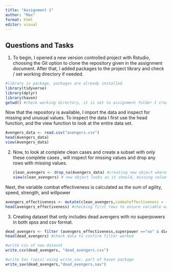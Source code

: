 ```yaml
---
title: "Assignment 1"
author: "Max"
format: html
editor: visual
---
```


## Questions and Tasks 

1.  To begin, I opened a new version controlled project with Rstudio, choosing the Git option to clone the repository given in the assignment document. After that, I added packages to the project library and check / set working directory if needed.

```r
#library in package, packages are already installed
library(tidyverse)
library(dplyr)
library(haven)
getwd() #check working directory, it is set to assignment folder I created using point and click GIT/ project wizard, so don't need to change using setwd()


```

Now that the repository is available, I import the data and inspect for missing and unusual values. To inspect the data I first use the head function, and the view function to look at the entire data set.

```r
Avengers_data <- read.csv("avengers.csv")
head(Avengers_data)
view(Avengers_data)
```

2.  Now, to look at complete clean cases and create a subset with only these complete cases , will inspect for missing values and drop any rows with missing values.

    ```r
    clean_avengers <- drop_na(Avengers_data) #creating new object where rows with missing values are dropped using drop_na function in tidyverse
    view(clean_avengers) # new object looks as it should, missing values dropped. 

    ```

Next, the variable combat effectiveness is calculated as the sum of agility, speed, strength, and willpower

```r
avengers_effectiveness <- mutate(clean_avengers,combateffectiveness = (agility+ speed +strength+ willpower)) # creating a new object that includes the calculated variable combateffectiveness
head(avengers_effectiveness) #checking first rows to ensure variable was calculated and appears in data. 


```

3.  Creating dataset that only includes dead avengers with no superpowers in both spss and csv format.

```r
dead_avengers <- filter (avengers_effectiveness,superpower =="no" & died =="yes") #filter for avengers who have dead = yes and superpower =no 
head(dead_avengers) #check data to confirm filter worked

#write csv of new dataset
write.csv(dead_avengers, "dead_avengers.csv")

#write Sav (spss) using write_sav, part of haven package
write_sav(dead_avengers,"dead_avengers.sav")
```
